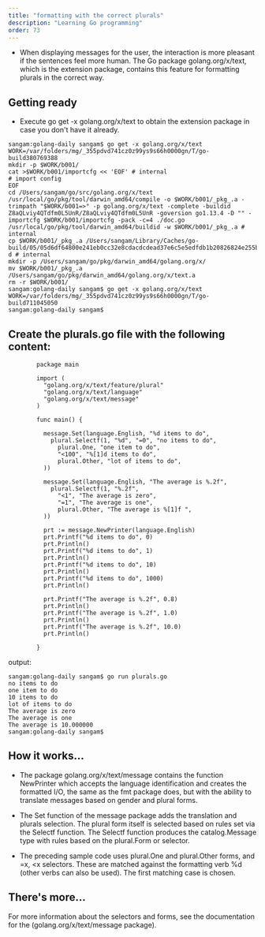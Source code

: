 ```yaml
---
title: "formatting with the correct plurals"
description: "Learning Go programming"
order: 73
---
```



- When displaying messages for the user, the interaction is more pleasant if the sentences feel more human. 
The Go package golang.org/x/text, which is the extension package, contains this feature for formatting plurals 
in the correct way.

## Getting ready

- Execute go get -x golang.org/x/text to obtain the extension package in case you don't have it already.

```
sangam:golang-daily sangam$ go get -x golang.org/x/text
WORK=/var/folders/mg/_355pdvd741cz0z99ys9s66h0000gn/T/go-build380769388
mkdir -p $WORK/b001/
cat >$WORK/b001/importcfg << 'EOF' # internal
# import config
EOF
cd /Users/sangam/go/src/golang.org/x/text
/usr/local/go/pkg/tool/darwin_amd64/compile -o $WORK/b001/_pkg_.a -trimpath "$WORK/b001=>" -p golang.org/x/text -complete -buildid Z8aQLviy4QTdfm0L5UnR/Z8aQLviy4QTdfm0L5UnR -goversion go1.13.4 -D "" -importcfg $WORK/b001/importcfg -pack -c=4 ./doc.go
/usr/local/go/pkg/tool/darwin_amd64/buildid -w $WORK/b001/_pkg_.a # internal
cp $WORK/b001/_pkg_.a /Users/sangam/Library/Caches/go-build/05/05d6df64800e241eb0cc32e8cdacdcdead37e6c5e5edfdb1b20826824e255b13-d # internal
mkdir -p /Users/sangam/go/pkg/darwin_amd64/golang.org/x/
mv $WORK/b001/_pkg_.a /Users/sangam/go/pkg/darwin_amd64/golang.org/x/text.a
rm -r $WORK/b001/
sangam:golang-daily sangam$ go get -x golang.org/x/text
WORK=/var/folders/mg/_355pdvd741cz0z99ys9s66h0000gn/T/go-build711045050
sangam:golang-daily sangam$ 
```
## Create the plurals.go file with the following content:
```
        package main

        import (
          "golang.org/x/text/feature/plural"
          "golang.org/x/text/language"
          "golang.org/x/text/message"
        )

        func main() {

          message.Set(language.English, "%d items to do",
            plural.Selectf(1, "%d", "=0", "no items to do",
              plural.One, "one item to do",
              "<100", "%[1]d items to do",
              plural.Other, "lot of items to do",
          ))

          message.Set(language.English, "The average is %.2f",
            plural.Selectf(1, "%.2f",
              "<1", "The average is zero",
              "=1", "The average is one",
              plural.Other, "The average is %[1]f ",
          ))

          prt := message.NewPrinter(language.English)
          prt.Printf("%d items to do", 0)
          prt.Println()
          prt.Printf("%d items to do", 1)
          prt.Println()
          prt.Printf("%d items to do", 10)
          prt.Println()
          prt.Printf("%d items to do", 1000)
          prt.Println()

          prt.Printf("The average is %.2f", 0.8)
          prt.Println()
          prt.Printf("The average is %.2f", 1.0)
          prt.Println()
          prt.Printf("The average is %.2f", 10.0)
          prt.Println()

        }

```
output:

```
sangam:golang-daily sangam$ go run plurals.go
no items to do
one item to do
10 items to do
lot of items to do
The average is zero
The average is one
The average is 10.000000 
sangam:golang-daily sangam$ 
```
## How it works...

- The package golang.org/x/text/message contains the function NewPrinter which accepts the language identification and creates the formatted I/O, the same as the fmt package does, but with the ability to translate messages based on gender and plural forms.

- The Set function of the message package adds the translation and plurals selection. The plural form itself is selected based on rules set via the Selectf function. The Selectf function produces the catalog.Message type with rules based on the plural.Form or selector.

- The preceding sample code uses plural.One and plural.Other forms, and =x, <x selectors. These are matched against the formatting verb %d (other verbs can also be used). The first matching case is chosen.

## There's more...

For more information about the selectors and forms, see the documentation for the (golang.org/x/text/message package).
